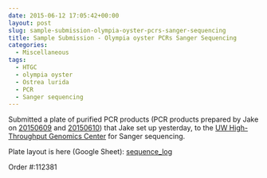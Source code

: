 ```yaml
---
date: 2015-06-12 17:05:42+00:00
layout: post
slug: sample-submission-olympia-oyster-pcrs-sanger-sequencing
title: Sample Submission - Olympia oyster PCRs Sanger Sequencing
categories:
  - Miscellaneous
tags:
  - HTGC
  - olympia oyster
  - Ostrea lurida
  - PCR
  - Sanger sequencing
---
```


Submitted a plate of purified PCR products (PCR products prepared by Jake on [20150609](https://heareresearch.blogspot.com/2015/06/6-9-2015-flanking-primer-trial-pcr.html) and [20150610](http://heareresearch.blogspot.com/2015/06/6-10-2015-flanking-primer-pcr-pt-2.html)) that Jake set up yesterday, to the [UW High-Throughput Genomics Center](http://www.htseq.org/) for Sanger sequencing.

Plate layout is here (Google Sheet): [sequence_log](https://docs.google.com/spreadsheet/ccc?key=0AtV_gF766XZAcHljOFBWd3pLTUJwbUxkdkg1OGdCY3c&usp=sharing)

Order #:112381
